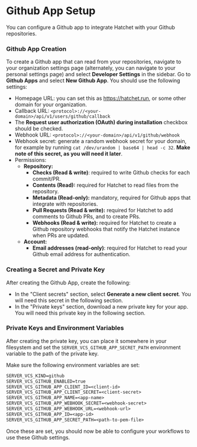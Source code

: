 # Github App Setup

You can configure a Github app to integrate Hatchet with your Github repositories.

### Github App Creation

To create a Github app that can read from your repositories, navigate to your organization settings page (alternately, you can navigate to your personal settings page) and select **Developer Settings** in the sidebar. Go to **Github Apps** and select **New Github App**. You should use the following settings:

- Homepage URL: you can set this as https://hatchet.run, or some other domain for your organization.
- Callback URL: `<protocol>://<your-domain>/api/v1/users/github/callback`
- The **Request user authorization (OAuth) during installation** checkbox should be checked.
- Webhook URL: `<protocol>://<your-domain>/api/v1/github/webhook`
- Webhook secret: generate a random webhook secret for your domain, for example by running `cat /dev/urandom | base64 | head -c 32`. **Make note of this secret, as you will need it later**.
- Permissions:
  - **Repository:**
    - **Checks (Read & write)**: required to write Github checks for each commit/PR.
    - **Contents (Read):** required for Hatchet to read files from the repository.
    - **Metadata (Read-only):** mandatory, required for Github apps that integrate with repositories.
    - **Pull Requests (Read & write):** required for Hatchet to add comments to Github PRs, and to create PRs.
    - **Webhooks (Read & write):** required for Hatchet to create a Github repository webhooks that notify the Hatchet instance when PRs are updated.
  - **Account:**
    - **Email addresses (read-only)**: required for Hatchet to read your Github email address for authentication.

### Creating a Secret and Private Key

After creating the Github App, create the following:

- In the "Client secrets" section, select **Generate a new client secret**. You will need this secret in the following section.
- In the "Private keys" section, download a new private key for your app. You will need this private key in the following section.

### Private Keys and Environment Variables

After creating the private key, you can place it somewhere in your filesystem and set the `SERVER_VCS_GITHUB_APP_SECRET_PATH` environment variable to the path of the private key.

Make sure the following environment variables are set:

```txt
SERVER_VCS_KIND=github
SERVER_VCS_GITHUB_ENABLED=true
SERVER_VCS_GITHUB_APP_CLIENT_ID=<client-id>
SERVER_VCS_GITHUB_APP_CLIENT_SECRET=<client-secret>
SERVER_VCS_GITHUB_APP_NAME=<app-name>
SERVER_VCS_GITHUB_APP_WEBHOOK_SECRET=<webhook-secret>
SERVER_VCS_GITHUB_APP_WEBHOOK_URL=<webhook-url>
SERVER_VCS_GITHUB_APP_ID=<app-id>
SERVER_VCS_GITHUB_APP_SECRET_PATH=<path-to-pem-file>
```

Once these are set, you should now be able to configure your workflows to use these Github settings.
